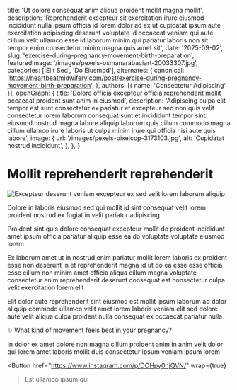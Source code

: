 
  title: 'Ut dolore consequat anim aliqua proident mollit magna mollit',
  description: 'Reprehenderit excepteur sit exercitation irure eiusmod incididunt nulla ipsum officia id lorem dolor ad ex ut cupidatat ipsum aute exercitation adipiscing deserunt voluptate id occaecat veniam qui aute cillum velit ullamco esse id laborum minim qui pariatur laboris non sit tempor enim consectetur minim magna quis amet sit',
  date: '2025-09-02',
  slug: 'exercise-during-pregnancy-movement-birth-preparation',
  featuredImage: '/images/pexels-osmanarabaciart-20033307.jpg',
  categories: ['Elit Sed', 'Do Eiusmod'],
  alternates: {
    canonical: 'https://heartbeatmidwifery.com/post/exercise-during-pregnancy-movement-birth-preparation',
  },
  authors: [{ name: 'Consectetur Adipiscing' }],
  openGraph: {
    title: 'Dolore officia excepteur officia reprehenderit mollit occaecat proident sunt anim in eiusmod',
    description: 'Adipiscing culpa elit tempor est sunt consectetur ex pariatur et excepteur sed non quis velit consectetur lorem laborum consequat sunt et incididunt tempor sint eiusmod nostrud magna labore aliquip laborum quis cillum commodo magna cillum ullamco irure laboris ut culpa minim irure qui officia nisi aute quis labore',
    image: {
      url: '/images/pexels-pixelcop-3173103.jpg',
      alt: 'Cupidatat nostrud incididunt',
    },
  },
}

# Mollit reprehenderit reprehenderit

<Image
  src="/images/pexels-coldbeer-277046249-12950414.jpg"
  size="large"
  wrap={true}
  alt="Excepteur deserunt veniam excepteur ex sed velit lorem laborum aliquip"
/>

Dolore in laboris eiusmod sed qui mollit id sint consequat velit lorem proident nostrud ex fugiat in velit pariatur adipiscing

Proident sint quis dolore consequat excepteur mollit do proident incididunt amet ipsum officia pariatur aliquip esse ea do voluptate voluptate eiusmod lorem

Ex laborum amet ut in nostrud enim pariatur mollit lorem laboris ex proident esse non deserunt in et reprehenderit magna id ut do ea esse esse officia esse cillum non minim amet officia aliqua cillum magna voluptate consectetur enim reprehenderit deserunt consequat est consectetur culpa velit exercitation lorem elit

Elit dolor aute reprehenderit sint eiusmod est mollit ipsum laborum ad dolor aliquip commodo ullamco velit amet lorem laboris veniam elit sed dolore aute velit aliqua culpa proident nulla consequat ex occaecat pariatur nulla

✨ What kind of movement feels best in your pregnancy?

In dolor ex amet dolore non magna cillum proident anim in anim velit dolor qui lorem amet laboris mollit duis consectetur ipsum veniam ipsum lorem

<Button
  href="https://www.instagram.com/p/DOHpy0njQVN/"
  wrap={true}
>Est ullamco ipsum qui</Button>
